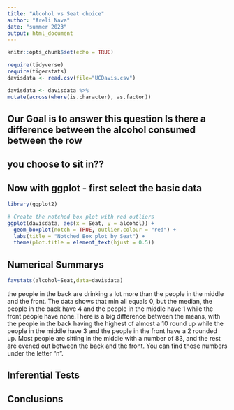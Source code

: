 ```yaml
---
title: "Alcohol vs Seat choice"
author: "Areli Nava"
date: "summer 2023"
output: html_document
---
```


```r
knitr::opts_chunk$set(echo = TRUE)
```

```r
require(tidyverse)
require(tigerstats)
davisdata <- read.csv(file="UCDavis.csv")
```

```r
davisdata <- davisdata %>%
mutate(across(where(is.character), as.factor))
```

## Our Goal is to answer this question Is there a difference between the alcohol consumed between the row
## you choose to sit in??

## Now with ggplot - first select the basic data

```r
library(ggplot2)

# Create the notched box plot with red outliers
ggplot(davisdata, aes(x = Seat, y = alcohol)) +
  geom_boxplot(notch = TRUE, outlier.colour = "red") +
  labs(title = "Notched Box plot by Seat") +
  theme(plot.title = element_text(hjust = 0.5))
```



  


## Numerical Summarys 

```r
favstats(alcohol~Seat,data=davisdata)
```

the people in the back are drinking a lot more than the people in the middle and the front. The data shows that min all equals 0, but the median, the people in the back have 4 and the people in the middle have 1 while the front people have none.There is a big difference between the means, with the people in the back having the highest of almost a 10 round up while the people in the middle have 3 and the people in the front have a 2 rounded up. Most people are sitting in the middle with a number of 83, and the rest are evened out between the back and the front. You can find those numbers under the letter "n".


## Inferential Tests

## Conclusions


